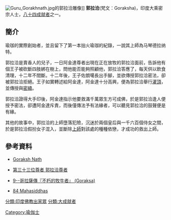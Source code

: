 {{expert|time=2014-09-03T03:29:46+00:00}}
{{refimprove|time=2014-09-03T03:29:46+00:00}}
[[File:Guru_Gorakhnath.jpg|thumb]]的郭拉洽雕像]]
'''郭拉洽'''(梵文：Goraksha)，印度大乘密宗人士，[[八十四大成就者|八十四成就者]]之一。
==簡介==
瑜珈的實際創始者，並且留下了第一本拙火瑜珈的紀錄，一說其上師為马琴德拉纳特。

郭拉洽是賣香人的兒子，一日阿金達尊者出現在正在放牧的郭拉洽面前，告訴他有個王子被砍斷四肢綁在樹上，問他能否能夠照顧他，郭拉洽答應了，每天供以飲食清理，十二年不間斷。十二年後，王子佐朗噶長出手腳，並欲傳授郭拉洽密法，卻被郭拉洽拒絕。王子如實轉述給阿金達，阿金達十分高興，便為郭拉洽舉行[[灌頂|灌頂]]，並傳授與[[密續|密續]]。

郭拉洽證得大手印後，阿金達指示他要救滿千萬眾生方可成佛，於是郭拉洽逢人便授予密法，卻遭阿金達斥責，而後僅傳法予有法緣者，可以聽見郭拉洽的鼓聲便是有緣。

其他的故事中，郭拉洽的上師墮落犯險，沉迷於兩個皇后與一千六百個侍女之間，於是郭拉洽假扮女子混入，並斷除[[上師|上師]]對該處的種種依戀，才成功的救出上師。

==參考資料==
{{reflist}}
*[https://sites.google.com/site/nathasiddhas/goraksh-nath Goraksh Nath] {{Wayback|url=https://sites.google.com/site/nathasiddhas/goraksh-nath |date=20140905034712 }}

*[http://www.lopon.org.tw/teachings/page2_1.aspx?cid=100&lid=101&id=4688 第三十三位尊者 郭拉洽尊者] {{Wayback|url=http://www.lopon.org.tw/teachings/page2_1.aspx?cid=100&lid=101&id=4688 |date=20140903125431 }}

*[https://web.archive.org/web/20140903140452/http://www.karmapa-news.com/page3_8_9.php 9--哥拉薩傳『不朽的牧牛者』 (Goraksa)]

*[http://www.tsemrinpoche.com/tsem-tulku-rinpoche/buddhas-dharma/vajradhara-and-84-mahasiddhas.html 84 Mahasiddhas] {{Wayback|url=http://www.tsemrinpoche.com/tsem-tulku-rinpoche/buddhas-dharma/vajradhara-and-84-mahasiddhas.html |date=20140905044317 }}
{{84Buddhist}}
[[分類:印度佛教出家眾|分類:印度佛教出家眾]]
[[分類:大成就者|分類:大成就者]]
[[Category:瑜伽士|Category:瑜伽士]]